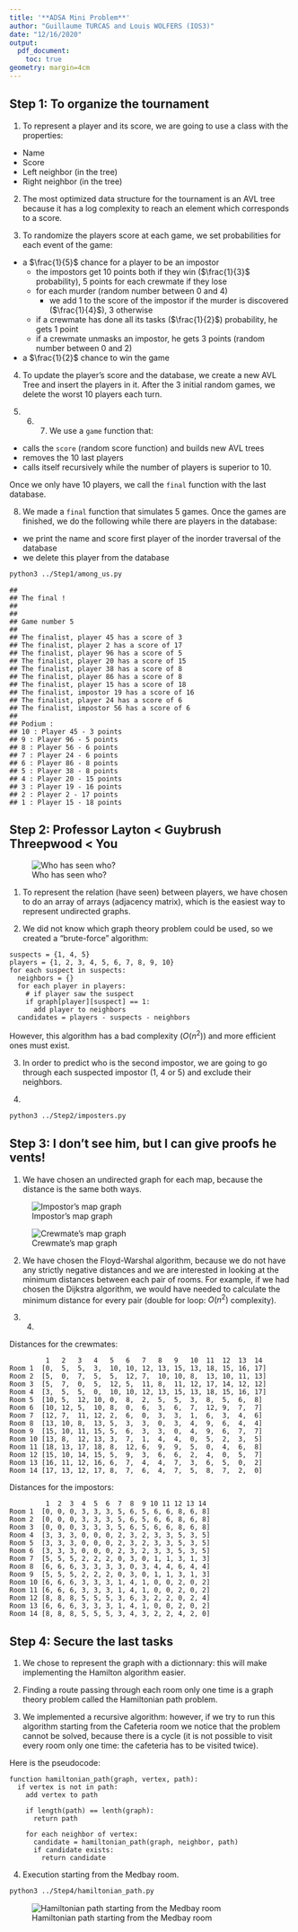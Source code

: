 ```yaml
---
title: '**ADSA Mini Problem**'
author: "Guillaume TURCAS and Louis WOLFERS (IOS3)"
date: "12/16/2020"
output:
  pdf_document:
    toc: true
geometry: margin=4cm
---
```


## Step 1: To organize the tournament

1. To represent a player and its score, we are going to use a class with the properties:
- Name
- Score
- Left neighbor (in the tree)
- Right neighbor (in the tree)

2. The most optimized data structure for the tournament is an AVL tree because it has a log complexity to reach an element which corresponds to a score.

3. To randomize the players score at each game, we set probabilities for each event of the game:
- a $\frac{1}{5}$ chance for a player to be an impostor
  - the impostors get 10 points both if they win ($\frac{1}{3}$ probability), 5 points for each crewmate if they lose
  - for each murder (random number between 0 and 4)
    - we add 1 to the score of the impostor if the murder is discovered ($\frac{1}{4}$), 3 otherwise
  - if a crewmate has done all its tasks ($\frac{1}{2}$) probability, he gets 1 point
  - if a crewmate unmasks an impostor, he gets 3 points (random number between 0 and 2)
- a $\frac{1}{2}$ chance to win the game

4. To update the player's score and the database, we create a new AVL Tree and insert the players in it. After the 3 initial random games, we delete the worst 10  players each turn.

5. 6. 7. We use a `game` function that:

- calls the `score` (random score function) and builds new AVL trees
- removes the 10 last players
- calls itself recursively while the number of players is superior to 10.

Once we only have 10 players, we call the `final` function with the last database.

8. We made a `final` function that simulates 5 games. Once the games are finished, we do the following while there are players in the database:
- we print the name and score first player of the inorder traversal of the database
- we delete this player from the database

```sh
python3 ../Step1/among_us.py
```

```
##
## The final !
##
##
## Game number 5
##
## The finalist, player 45 has a score of 3
## The finalist, player 2 has a score of 17
## The finalist, player 96 has a score of 5
## The finalist, player 20 has a score of 15
## The finalist, player 38 has a score of 8
## The finalist, player 86 has a score of 8
## The finalist, player 15 has a score of 18
## The finalist, impostor 19 has a score of 16
## The finalist, player 24 has a score of 6
## The finalist, impostor 56 has a score of 6
##
## Podium :
## 10 : Player 45 - 3 points
## 9 : Player 96 - 5 points
## 8 : Player 56 - 6 points
## 7 : Player 24 - 6 points
## 6 : Player 86 - 8 points
## 5 : Player 38 - 8 points
## 4 : Player 20 - 15 points
## 3 : Player 19 - 16 points
## 2 : Player 2 - 17 points
## 1 : Player 15 - 18 points
```

\pagebreak

## Step 2: Professor Layton < Guybrush Threepwood < You

![Who has seen who?](sawyou.png)

1. To represent the relation (have seen) between players, we have chosen to do an array of arrays (adjacency matrix), which is the easiest way to represent undirected graphs.

2. We did not know which graph theory problem could be used, so we created a "brute-force" algorithm:

```
suspects = {1, 4, 5}
players = {1, 2, 3, 4, 5, 6, 7, 8, 9, 10}
for each suspect in suspects:
  neighbors = {}
  for each player in players:
    # if player saw the suspect
    if graph[player][suspect] == 1:
      add player to neighbors
  candidates = players - suspects - neighbors
```

However, this algorithm has a bad complexity ($O(n^2)$) and more efficient ones must exist.

3. In order to predict who is the second impostor, we are going to go through each suspected impostor (1, 4 or 5) and exclude their neighbors.

4. 

```sh
python3 ../Step2/imposters.py
```

\pagebreak

## Step 3: I don't see him, but I can give proofs he vents!

1. We have chosen an undirected graph for each map, because the distance is the same both ways.

![Impostor's map graph](impostmap.png)

![Crewmate's map graph](crewmatemap.png)

2. We have chosen the Floyd-Warshal algorithm, because we do not have any strictly negative distances and we are interested in looking at the minimum distances between each pair of rooms. For example, if we had chosen the Dijkstra algorithm, we would have needed to calculate the minimum distance for every pair (double for loop: $O(n^2)$ complexity).

3. 4. 

Distances for the crewmates:
```
         1   2   3   4   5   6   7   8   9   10  11  12  13  14
Room 1	[0,  5,  5,  3,  10, 10, 12, 13, 15, 13, 18, 15, 16, 17]
Room 2	[5,  0,  7,  5,  5,  12, 7,  10, 10, 8,  13, 10, 11, 13]
Room 3	[5,  7,  0,  5,  12, 5,  11, 8,  11, 12, 17, 14, 12, 12]
Room 4	[3,  5,  5,  0,  10, 10, 12, 13, 15, 13, 18, 15, 16, 17]
Room 5	[10, 5,  12, 10, 0,  8,  2,  5,  5,  3,  8,  5,  6,  8]
Room 6	[10, 12, 5,  10, 8,  0,  6,  3,  6,  7,  12, 9,  7,  7]
Room 7	[12, 7,  11, 12, 2,  6,  0,  3,  3,  1,  6,  3,  4,  6]
Room 8	[13, 10, 8,  13, 5,  3,  3,  0,  3,  4,  9,  6,  4,  4]
Room 9	[15, 10, 11, 15, 5,  6,  3,  3,  0,  4,  9,  6,  7,  7]
Room 10	[13, 8,  12, 13, 3,  7,  1,  4,  4,  0,  5,  2,  3,  5]
Room 11	[18, 13, 17, 18, 8,  12, 6,  9,  9,  5,  0,  4,  6,  8]
Room 12	[15, 10, 14, 15, 5,  9,  3,  6,  6,  2,  4,  0,  5,  7]
Room 13	[16, 11, 12, 16, 6,  7,  4,  4,  7,  3,  6,  5,  0,  2]
Room 14	[17, 13, 12, 17, 8,  7,  6,  4,  7,  5,  8,  7,  2,  0]
```

Distances for the impostors:
```
         1  2  3  4  5  6  7  8  9 10 11 12 13 14
Room 1	[0, 0, 0, 3, 3, 3, 5, 6, 5, 6, 6, 8, 6, 8]
Room 2	[0, 0, 0, 3, 3, 3, 5, 6, 5, 6, 6, 8, 6, 8]
Room 3	[0, 0, 0, 3, 3, 3, 5, 6, 5, 6, 6, 8, 6, 8]
Room 4	[3, 3, 3, 0, 0, 0, 2, 3, 2, 3, 3, 5, 3, 5]
Room 5	[3, 3, 3, 0, 0, 0, 2, 3, 2, 3, 3, 5, 3, 5]
Room 6	[3, 3, 3, 0, 0, 0, 2, 3, 2, 3, 3, 5, 3, 5]
Room 7	[5, 5, 5, 2, 2, 2, 0, 3, 0, 1, 1, 3, 1, 3]
Room 8	[6, 6, 6, 3, 3, 3, 3, 0, 3, 4, 4, 6, 4, 4]
Room 9	[5, 5, 5, 2, 2, 2, 0, 3, 0, 1, 1, 3, 1, 3]
Room 10	[6, 6, 6, 3, 3, 3, 1, 4, 1, 0, 0, 2, 0, 2]
Room 11	[6, 6, 6, 3, 3, 3, 1, 4, 1, 0, 0, 2, 0, 2]
Room 12	[8, 8, 8, 5, 5, 5, 3, 6, 3, 2, 2, 0, 2, 4]
Room 13	[6, 6, 6, 3, 3, 3, 1, 4, 1, 0, 0, 2, 0, 2]
Room 14	[8, 8, 8, 5, 5, 5, 3, 4, 3, 2, 2, 4, 2, 0]
```

\pagebreak

## Step 4: Secure the last tasks

1. We chose to represent the graph with a dictionnary: this will make implementing the Hamilton algorithm easier.

2. Finding a route passing through each room only one time is a graph theory problem called the Hamiltonian path problem.

3. We implemented a recursive algorithm: however, if we try to run this algorithm starting from the Cafeteria room we notice that the problem cannot be solved, because there is a cycle (it is not possible to visit every room only one time: the cafeteria has to be visited twice).

Here is the pseudocode:

```
function hamiltonian_path(graph, vertex, path):
  if vertex is not in path:
    add vertex to path
    
    if length(path) == lenth(graph):
      return path
      
    for each neighbor of vertex:
      candidate = hamiltonian_path(graph, neighbor, path)
      if candidate exists:
        return candidate
```

4. Execution starting from the Medbay room.

```sh
python3 ../Step4/hamiltonian_path.py
```

![Hamiltonian path starting from the Medbay room](hamilton.png)


